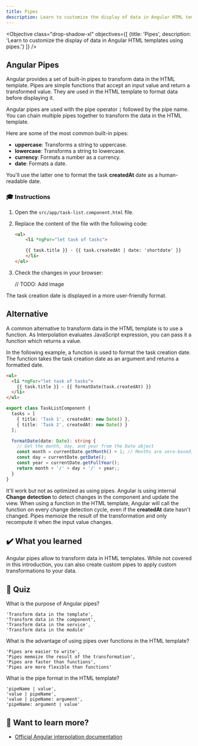 ```yaml
---
title: Pipes
description: Learn to customize the display of data in Angular HTML templates using pipes.
---
```



<Objective class="drop-shadow-xl" objectives={[
    {title: 'Pipes', description: 'Learn to customize the display of data in Angular HTML templates using pipes.'}
]} />


## Angular Pipes

Angular provides a set of built-in pipes to transform data in the HTML template.
Pipes are simple functions that accept an input value and return a transformed value.
They are used in the HTML template to format data before displaying it.

Angular pipes are used with the pipe operator `|` followed by the pipe name.
You can chain multiple pipes together to transform the data in the HTML template.

Here are some of the most common built-in pipes:

- **uppercase**: Transforms a string to uppercase.
- **lowercase**: Transforms a string to lowercase.
- **currency**: Formats a number as a currency.
- **date**: Formats a date.

You'll use the latter one to format the task **createdAt** date as a human-readable date.

### 🎓 Instructions

<Steps>

1. Open the `src/app/task-list.component.html` file.

2. Replace the content of the file with the following code:

    ```html ins={"use date pipe and pass it a shortdate option for a more grained format": 3-4}
    <ul>
        <li *ngFor="let task of tasks">

        {{ task.title }} - {{ task.createdAt | date: 'shortdate' }}
        </li>
    </ul>
    ```

3. Check the changes in your browser:

    // TODO: Add image

</Steps>

The task creation date is displayed in a more user-friendly format.

## Alternative

A common alternative to transform data in the HTML template is to use a function.
As Interpolation evaluates JavaScript expression, you can pass it a function which returns a value.

In the following example, a function is used to format the task creation date. The function takes the task creation date as an argument and returns a formatted date.

```html ins="formatDate(task.createdAt)"
<ul>
  <li *ngFor="let task of tasks">
    {{ task.title }} - {{ formatDate(task.createdAt) }}
  </li>
</ul>
```

```typescript ins={"pass the date and returns a formatted date": 6-13}
export class TaskListComponent {
  tasks = [
    { title: 'Task 1', createdAt: new Date() },
    { title: 'Task 2', createdAt: new Date() }
  ];

  formatDate(date: Date): string {
    // Get the month, day, and year from the Date object
    const month = currentDate.getMonth() + 1; // Months are zero-based, so we add 1
    const day = currentDate.getDate();
    const year = currentDate.getFullYear();
    return month + '/' + day + '/' + year;;
  }
}
```

It'll work but not as optimized as using pipes.
Angular is using internal **Change detection** to detect changes in the component and update the view.
When using a function in the HTML template, Angular will call the function on every change detection cycle, even if the **createdAt** date hasn't changed.
Pipes memoize the result of the transformation and only recompute it when the input value changes.

## ✔️ What you learned

Angular pipes allow to transform data in HTML templates.
While not covered in this introduction, you can also create custom pipes to apply custom transformations to your data.

## 🚦 Quiz

What is the purpose of Angular pipes?


    'Transform data in the template',
    'Transform data in the component',
    'Transform data in the service',
    'Transform data in the module'


What is the advantage of using pipes over functions in the HTML template?


    'Pipes are easier to write',
    'Pipes memoize the result of the transformation',
    'Pipes are faster than functions',
    'Pipes are more flexible than functions'

What is the pipe format in the HTML template?


    'pipeName | value',
    'value | pipeName',
    'value | pipeName: argument',
    'pipeName: argument | value'



## 🔎 Want to learn more?

- <a href="https://angular.dev/guide/templates/interpolation" target="_blank">Official Angular interpolation documentation</a>
